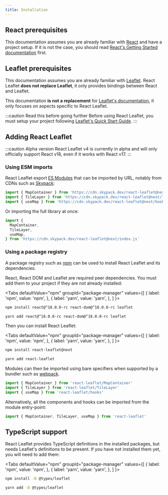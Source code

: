 ```yaml
---
title: Installation
---
```



## React prerequisites

This documentation assumes you are already familiar with [React](https://reactjs.org/) and have a project setup. If it is not the case, you should read [React's Getting Started documentation](https://reactjs.org/docs/getting-started.html) first.

## Leaflet prerequisites

This documentation assumes you are already familiar with [Leaflet](https://leafletjs.com/). React Leaflet **does not replace Leaflet**, it only provides bindings between React and Leaflet.

This documentation **is not a replacement** for [Leaflet's documentation](https://leafletjs.com/reference.html), it only focuses on aspects specific to React Leaflet.

:::caution Read this before going further
Before using React Leaflet, you must setup your project following [Leaflet's Quick Start Guide](https://leafletjs.com/examples/quick-start/).
:::

## Adding React Leaflet

:::caution Alpha version
React Leaflet v4 is currently in alpha and will only officially support React v18, even if it works with React v17.
:::

### Using ESM imports

React Leaflet export [ES Modules](https://developer.mozilla.org/en-US/docs/Web/JavaScript/Guide/Modules) that can be imported by URL, notably from CDNs such as [Skypack](https://www.skypack.dev/):

```js
import { MapContainer } from 'https://cdn.skypack.dev/react-leaflet@next/MapContainer.js'
import { TileLayer } from 'https://cdn.skypack.dev/react-leaflet@next/TileLayer.js'
import { useMap } from 'https://cdn.skypack.dev/react-leaflet@next/hooks.js'
```

Or importing the full library at once:

```js
import {
  MapContainer,
  TileLayer,
  useMap,
} from 'https://cdn.skypack.dev/react-leaflet@next/index.js'
```

### Using a package registry

A package registry such as [npm](https://www.npmjs.com/) can be used to install React Leaflet and its dependencies.

React, React DOM and Leaflet are required peer dependencies. You must add them to your project if they are not already installed:

<Tabs
  defaultValue="npm"
  groupId="package-manager"
  values={[
    { label: 'npm', value: 'npm', },
    { label: 'yarn', value: 'yarn', },
  ]
}>
<TabItem value="npm">

```bash
npm install react@^18.0.0-rc react-dom@^18.0.0-rc leaflet
```

</TabItem>
<TabItem value="yarn">

```bash
yarn add react@^18.0.0-rc react-dom@^18.0.0-rc leaflet
```

</TabItem>
</Tabs>

Then you can install React Leaflet:

<Tabs
  defaultValue="npm"
  groupId="package-manager"
  values={[
    { label: 'npm', value: 'npm', },
    { label: 'yarn', value: 'yarn', },
  ]
}>
<TabItem value="npm">

```bash
npm install react-leaflet@next
```

</TabItem>
<TabItem value="yarn">

```bash
yarn add react-leaflet
```

</TabItem>
</Tabs>

Modules can then be imported using bare specifiers when supported by a bundler such as [webpack](https://webpack.js.org/).

```js
import { MapContainer } from 'react-leaflet/MapContainer'
import { TileLayer } from 'react-leaflet/TileLayer'
import { useMap } from 'react-leaflet/hooks'
```

Alternatively, all the components and hooks can be imported from the module entry-point:

```js
import { MapContainer, TileLayer, useMap } from 'react-leaflet'
```

## TypeScript support

React Leaflet provides TypeScript definitions in the installed packages, but needs Leaflet's definitions to be present. If you have not installed them yet, you will need to add them:

<Tabs
  defaultValue="npm"
  groupId="package-manager"
  values={[
    { label: 'npm', value: 'npm', },
    { label: 'yarn', value: 'yarn', },
  ]
}>
<TabItem value="npm">

```bash
npm install -D @types/leaflet
```

</TabItem>
<TabItem value="yarn">

```bash
yarn add -D @types/leaflet
```

</TabItem>
</Tabs>
